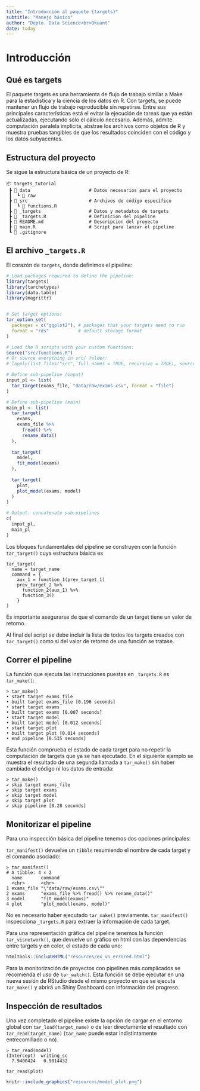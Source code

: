 ```yaml
---
title: "Introducción al paquete {targets}"
subtitle: "Manejo básico"
author: "Depto. Data Science<br>Okuant"
date: today
---
```

# Introducción

## Qué es targets

El paquete targets es una herramienta de flujo de trabajo similar a Make para la estadística y la ciencia de los datos en R. Con targets, se puede mantener un flujo de trabajo reproducible sin repetirse. Entre sus principales características está el evitar la ejecución de tareas que ya están actualizadas, ejecutando sólo el cálculo necesario. Además, admite computación paralela implícita, abstrae los archivos como objetos de R y muestra pruebas tangibles de que los resultados coinciden con el código y los datos subyacentes.

## Estructura del proyecto

Se sigue la estructura básica de un proyecto de R:

```
📦 targets_tutorial
 ┣ 📂 data                      # Datos necesarios para el proyecto
 ┃  ┗ 📂 raw                 
 ┣ 📂 src                       # Archivos de código específico
 ┃  ┗ 📜 functions.R
 ┣ 📂 _targets                  # Datos y metadatos de targets
 ┣ 📜 _targets.R                # Definición del pipeline
 ┣ 📜 README.md                 # Descripcion del proyecto
 ┣ 📜 main.R                    # Script para lanzar el pipeline
 ┗ 📜 .gitignore

```

## El archivo `_targets.R`
El corazón de `targets`, donde definimos el pipeline:
```r
# Load packages required to define the pipeline:
library(targets)
library(tarchetypes)
library(data.table)
library(magrittr)


# Set target options:
tar_option_set(
  packages = c("ggplot2"), # packages that your targets need to run
  format = "rds"           # default storage format
)

# Load the R scripts with your custom functions:
source("src/functions.R")
# Or source everything in src/ folder:
# lapply(list.files("src", full.names = TRUE, recursive = TRUE), source)

# Define sub-pipeline (input)
input_pl <- list(
  tar_target(exams_file, "data/raw/exams.csv", format = "file")
)

# Define sub-pipeline (main)
main_pl <- list(
  tar_target(
    exams,
    exams_file %>% 
      fread() %>% 
      rename_data()
  ),
  
  tar_target(
    model,
    fit_model(exams)
  ),
  
  tar_target(
    plot,
    plot_model(exams, model)
  )
)

# Output: concatenate sub-pipelines
c(
  input_pl,
  main_pl
)
```
Los bloques fundamentales del pipeline se construyen con la función `tar_target()` cuya estructura básica es
```
tar_target(
  name = target_name
  command = {
    aux_1 = function_1(prev_target_1)
    prev_target_2 %>% 
      function_2(aux_1) %>% 
      function_3()
    }
)
```
Es importante asegurarse de que el comando de un target tiene un valor de retorno.

Al final del script se debe incluir la lista de todos los targets creados con
`tar_target()` como si del valor de retorno de una función se tratase.

## Correr el pipeline
La función que ejecuta las instrucciones puestas en `_targets.R` es `tar_make()`:
```
> tar_make()
• start target exams_file
• built target exams_file [0.196 seconds]
• start target exams
• built target exams [0.007 seconds]
• start target model
• built target model [0.012 seconds]
• start target plot
• built target plot [0.014 seconds]
• end pipeline [0.535 seconds]
```

Esta función comprueba el estado de cada target para no repetir la computación de targets que ya se han ejecutado. En el siguiente ejemplo se muestra el resultado de una segunda llamada a `tar_make()` sin haber cambiado el código ni los datos de entrada:
```
> tar_make()
✔ skip target exams_file
✔ skip target exams
✔ skip target model
✔ skip target plot
✔ skip pipeline [0.28 seconds]
```

## Monitorizar el pipeline
Para una inspección básica del pipeline tenemos dos opciones principales:

`tar_manifest()` devuelve un `tibble` resumiendo el nombre de cada target y el
comando asociado:
```
> tar_manifest()
# A tibble: 4 × 2
  name       command                                   
  <chr>      <chr>                                     
1 exams_file "\"data/raw/exams.csv\""                  
2 exams      "exams_file %>% fread() %>% rename_data()"
3 model      "fit_model(exams)"                        
4 plot       "plot_model(exams, model)"    
```
No es necesario haber ejecutado `tar_make()` previamente. `tar_manifest()` inspecciona `_targets.R` para extraer la información de cada target.

Para una representación gráfica del pipeline tenemos la función `tar_visnetwork()`, que devuelve un gráfico en html con las dependencias entre targets y en color, el estado de cada uno:

```r
htmltools::includeHTML("resources/ex_vn_errored.html")
```

Para la monitorización de proyectos con pipelines más complicados se recomienda el uso de `tar_watch()`. Esta función se debe ejecutar en una nueva sesión de RStudio desde el mismo proyecto en que se ejecuta `tar_make()` y abrirá un Shiny Dashboard con información del progreso.

## Inspección de resultados
Una vez completado el pipeline existe la opción de cargar en el entorno global con `tar_load(target_name)` o de leer directamente el resultado con `tar_read(target_name)` (`tar_name` puede estar indistintamente entrecomillado o no).

```
> tar_read(model)
(Intercept)  writing_sc 
  7.9400424   0.9014432 
```

```
tar_read(plot)
```
```r
knitr::include_graphics("resources/model_plot.png")
```





